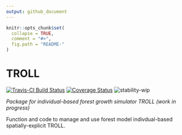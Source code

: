 ```yaml
---
output: github_document
---
```


<!-- README.md is generated from README.Rmd. Please edit that file -->

```r
knitr::opts_chunk$set(
  collapse = TRUE,
  comment = "#>",
  fig.path = "README-"
)
```

# TROLL

[![Travis-CI Build Status](https://travis-ci.org/sylvainschmitt/RconTroll.svg?branch=master)](https://travis-ci.org/sylvainschmitt/RconTroll)
[![Coverage Status](https://img.shields.io/codecov/c/github/sylvainschmitt/RconTroll/master.svg)](https://codecov.io/github/sylvainschmitt/RconTroll?branch=master)
![stability-wip](https://img.shields.io/badge/stability-work_in_progress-lightgrey.svg)

*Package for individual-based forest growth simulator TROLL (work in progress)*

Function and code to manage and use forest model indivdual-based spatially-explicit TROLL.

